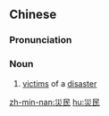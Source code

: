 {{also|灾民}}
==Chinese==
{{zh-forms|s=灾民}}

===Pronunciation===
{{zh-pron
|m=zāimín
|c=zoi1 man4
|mn=chai-bîn
|cat=n
}}

===Noun===
{{zh-noun}}

# [[victim]]s of a [[disaster]]

[[zh-min-nan:災民]]
[[hu:災民]]